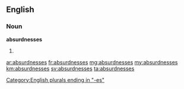 ==English==

===Noun===
'''absurdnesses'''

# {{plural of|absurdness}}

[[Category:English plurals ending in "-es"]]

[[ar:absurdnesses]]
[[fr:absurdnesses]]
[[mg:absurdnesses]]
[[my:absurdnesses]]
[[km:absurdnesses]]
[[sv:absurdnesses]]
[[ta:absurdnesses]]